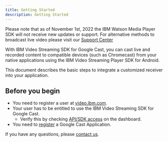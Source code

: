 ```yaml
---
title: Getting Started
description: Getting Started
---
```


<InlineNotification kind="warning">

Please note that as of November 1st, 2022 the IBM Watson Media Player SDK will not receive new updates or support. For alternative methods to broadcast live video please visit our [Support Center](https://support.video.ibm.com/hc/en-us/categories/200545448-Broadcasting-on-IBM-Watson-Media)

</InlineNotification>

With IBM Video Streaming SDK for Google Cast, you can cast live and recorded content to compatible devices (such as Chromecast) from your native applications using the IBM Video Streaming Player SDK for Android.

This document describes the basic steps to integrate a customized receiver into your application.

## Before you begin

- You need to register a user at [video.ibm.com].
- Your user has to be entitled to use the IBM Video Streaming SDK for Google Cast.
  - Verify this by checking [API/SDK access] on the dashboard.
- You need to [register](https://developers.google.com/cast/docs/registration) a Google Cast Application.

If you have any questions, please [contact us].

[video.ibm.com]: https://video.ibm.com/
[API/SDK access]: https://video.ibm.com/dashboard/integrations/api-access
[contact us]: https://video.ibm.com/enterprise-video/contact